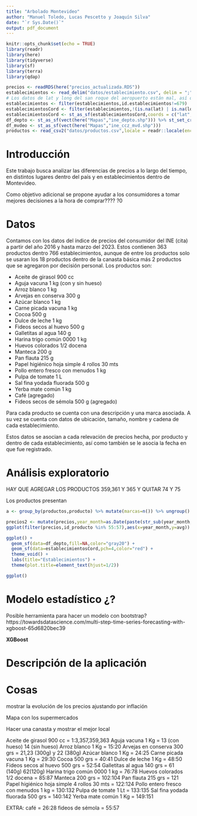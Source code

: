 ```yaml
---
title: "Arbolado Montevideo"
author: "Manuel Toledo, Lucas Pescetto y Joaquín Silva"
date: "`r Sys.Date()`"
output: pdf_document
---
```


```r
knitr::opts_chunk$set(echo = TRUE)
library(readr)
library(here)
library(tidyverse)
library(sf)
library(terra)
library(qdap)
```

```r
precios <- readRDS(here("precios_actualizada.RDS"))
establecimientos <- read_delim("datos/establecimiento.csv", delim = ";",locale = readr::locale(encoding = "latin1"))
# Los datos de lat y long del san roque del aeropuerto están mal, así que hay que cambiarlos
establecimientos <- filter(establecimientos,id.establecimientos!=679) |> mutate(lat=as.numeric(sub(',','.',lat,fixed=T)),long=as.numeric(sub(',','.',long,fixed=T)))
establecimientosCord <- filter(establecimientos,!(is.na(lat) | is.na(long))) %>% filter((long<(-30) & long>(-35)))
establecimientosCord <- st_as_sf(establecimientosCord,coords = c("lat", "long")) %>% st_set_crs(4326)
df_depto <- st_as_sf(vect(here("Mapas","ine_depto.shp"))) %>% st_set_crs(5382) %>%  st_transform(4326)
df_mvdeo <- st_as_sf(vect(here("Mapas","ine_ccz_mvd.shp")))
productos <- read_csv2("datos/productos.csv",locale = readr::locale(encoding = "latin1")) %>% filter(id.producto %in% c(1,2,3,13,14,15,16,17,18,19,20,21,23,22,24,25,29,30,40,41,48,49,50,52,53,54,61,62,76,77,78,85,86,87,102,103,104,121,122,123,124,130,131,132,133,134,135,140,141,142,149,150,151,26,27,28,55,56,57,359,361,365))
```

# Introducción

Este trabajo busca analizar las diferencias de precios a lo largo del tiempo, en distintos lugares dentro del país y en establecimientos dentro de Montevideo.

Como objetivo adicional se propone ayudar a los consumidores a tomar mejores decisiones a la hora de comprar???? ?0

# Datos

Contamos con los datos del índice de precios del consumidor del INE (cita) a partir del año 2016 y hasta marzo del 2023. Estos contienen 363 productos dentro 766 establecimientos, aunque de entre los productos solo se usaran los 18 productos dentro de la canasta básica más 2 productos que se agregaron por decisión personal. Los productos son:

- Aceite de girasol 900 cc
- Aguja vacuna 1 kg (con y sin hueso)
- Arroz blanco 1 kg
- Arvejas en conserva 300 g
- Azúcar blanco 1 kg
- Carne picada vacuna 1 kg
- Cocoa 500 g
- Dulce de leche 1 kg
- Fideos secos al huevo 500 g
- Galletitas al agua 140 g
- Harina trigo común 0000  1 kg
- Huevos colorados 1/2 docena
- Manteca 200 g
- Pan flauta 215 g
- Papel higiénico hoja simple 4 rollos 30 mts
- Pollo entero fresco con menudos 1 kg
- Pulpa de tomate 1 L
- Sal fina yodada fluorada 500 g
- Yerba mate común 1 kg
- Café (agregado)
- Fideos secos de sémola 500 g (agregado)

Para cada producto se cuenta con una descripción y una marca asociada. A su vez se cuenta con datos de ubicación, tamaño, nombre y cadena de cada establecimiento.

Estos datos se asocian a cada relevación de precios hecha, por producto y dentro de cada establecimiento, así como también se le asocia la fecha en que fue registrado.

# Análisis exploratorio

HAY QUE AGREGAR LOS PRODUCTOS 359,361 Y 365 Y QUITAR 74 Y 75

Los productos presentan

```r
a <- group_by(productos,producto) %>% mutate(marcas=n()) %>% ungroup()
```



```r
precios2 <- mutate(precios,year_month=as.Date(paste(str_sub(year_month,start=1,end=4),str_sub(year_month,start=5,end=6),sep="-")))
ggplot(filter(precios,id_producto %in% 55:57),aes(x=year_month,y=avg)) + geom_point()
```


```r
ggplot() + 
  geom_sf(data=df_depto,fill=NA,color="gray20") +
  geom_sf(data=establecimientosCord,pch=4,color="red") +
  theme_void() +
  labs(title="Establecimientos") +
  theme(plot.title=element_text(hjust=1/2))
```

```r
ggplot()
```


# Modelo estadístico ¿?

Posible herramienta para hacer un modelo con bootstrap? https://towardsdatascience.com/multi-step-time-series-forecasting-with-xgboost-65d6820bec39

**XGBoost**

# Descripción de la aplicación



# Cosas


mostrar la evolución de los precios ajustando por inflación

Mapa con los supermercados

Hacer una canasta y mostrar el mejor local





Aceite de girasol 900 cc = 1:3,357,359,363
Aguja vacuna 1 Kg	= 13 (con hueso) 14 (sin hueso)
Arroz blanco 1 Kg	= 15:20
Arvejas en conserva 300 grs = 21,23 (300g) y 22 (380g)
Azúcar blanco 1 Kg	= 24:25
Carne picada vacuna 1 Kg	= 29:30
Cocoa 500 grs	= 40:41
Dulce de leche 1 Kg	= 48:50
Fideos secos al huevo 500 grs	= 52:54
Galletitas al agua 140 grs	= 61 (140g) 62(120g)
Harina trigo común 0000  1 kg	= 76:78
Huevos colorados 1/2 docena	= 85:87
Manteca 200 grs	= 102:104
Pan flauta 215 grs	= 121
Papel higiénico hoja simple 4 rollos 30 mts	= 122:124
Pollo entero fresco con menudos 1 kg	= 130:132
Pulpa de tomate 1 Lt	= 133:135
Sal fina yodada fluorada 500 grs	= 140:142
Yerba mate común 1 Kg	= 149:151

EXTRA:
café = 26:28
fideos de sémola = 55:57

